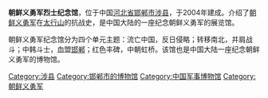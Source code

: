 {{dead end|time=2014-07-16T02:38:03+00:00}}
'''朝鲜义勇军烈士纪念馆'''，位于中国[[河北省|河北省]][[邯郸市|邯郸市]][[涉县|涉县]]，于2004年建成。介绍了[[朝鲜义勇军|朝鲜义勇军]]在[[太行山|太行山]]的抗战史，是中国大陆的一座纪念朝鲜义勇军的展览馆。

朝鲜义勇军纪念馆分为四个单元主题：流亡中国，反日侵略；转移南北，并肩战斗；中韩斗士，血盟[[邯郸|邯郸]]；红色丰碑，中朝虹桥。该馆也是中国大陆一座纪念朝鲜义勇军的博物馆。

[[Category:涉县|Category:涉县]]
[[Category:邯郸市的博物馆|Category:邯郸市的博物馆]]
[[Category:中国军事博物馆|Category:中国军事博物馆]]
[[Category:朝鲜义勇军|Category:朝鲜义勇军]]